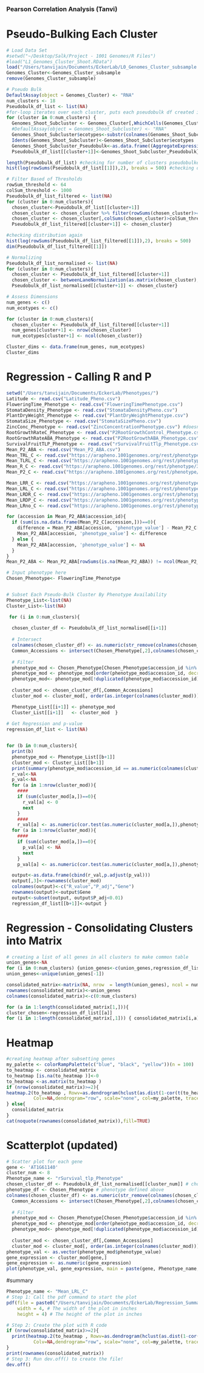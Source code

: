 
### Pearson Correlation Analysis (Tanvi)

# Pseudo-Bulking Each Cluster
```r
# Load Data Set
#setwd("~/Desktop/Salk/Project - 1001 Genomes/R Files")
#load("L1_Genomes_Cluster_Shoot.RData")
load("/Users/tanvijain/Documents/EckerLab/L0_Genomes_Cluster_subsample.RData")
Genomes_Cluster<-Genomes_Cluster_subsample
remove(Genomes_Cluster_subsample)

# Pseudo Bulk 
DefaultAssay(object = Genomes_Cluster) <- "RNA" 
num_clusters <- 18
Pseudobulk_df_list <- list(NA)
#for-loop iterates over each cluster, puts each pseudobulk df created into list
for (cluster in 0:num_clusters) {
  Genomes_Shoot_Subcluster <- Genomes_Cluster[,WhichCells(Genomes_Cluster, idents = c(cluster))] # specificy which cluster you want to pseudobulk
  #DefaultAssay(object = Genomes_Shoot_Subcluster) <- "RNA" 
  Genomes_Shoot_Subcluster$ecotypes<-substr(colnames(Genomes_Shoot_Subcluster),1,4) # need to indicate the ecotypes to bulk by
  Idents(Genomes_Shoot_Subcluster)<-Genomes_Shoot_Subcluster$ecotypes
  Genomes_Shoot_Subcluster_Pseudobulk<-as.data.frame((AggregateExpression(object = Genomes_Shoot_Subcluster, slot = "counts", group.by = "ecotypes"))[[1]])
  Pseudobulk_df_list[[cluster+1]]<-Genomes_Shoot_Subcluster_Pseudobulk}

length(Pseudobulk_df_list) #checking for number of clusters pseudobulked
hist(log(rowSums(Pseudobulk_df_list[[1]]),2), breaks = 500) #checking distribution of clusters

# Filter Based of Thresholds 
rowSum_threshold <- 64
colSum_threshold <- 1000
Pseudobulk_df_list_filtered <- list(NA)
for (cluster in 0:num_clusters){
  chosen_cluster<-Pseudobulk_df_list[[cluster+1]]
  chosen_cluster <- chosen_cluster %>% filter(rowSums(chosen_cluster)>=rowSum_threshold)
  chosen_cluster <- chosen_cluster[,colSums(chosen_cluster)>colSum_threshold]
  Pseudobulk_df_list_filtered[[cluster+1]] <- chosen_cluster}

#checking distribution again
hist(log(rowSums(Pseudobulk_df_list_filtered[[1]]),2), breaks = 500)
dim(Pseudobulk_df_list_filtered[[1]])

# Normalizing 
Pseudobulk_df_list_normalised <- list(NA)
for (cluster in 0:num_clusters){
  chosen_cluster <- Pseudobulk_df_list_filtered[[cluster+1]]
  chosen_cluster <- betweenLaneNormalization(as.matrix(chosen_cluster), which="full",offset=FALSE, round=TRUE)
  Pseudobulk_df_list_normalised[[cluster+1]] <- chosen_cluster}

```
```r
# Assess Dimensions 
num_genes <- c()
num_ecotypes <- c()

for (cluster in 0:num_clusters){
  chosen_cluster <- Pseudobulk_df_list_filtered[[cluster+1]]
  num_genes[cluster+1] <- nrow(chosen_cluster)
  num_ecotypes[cluster+1] <- ncol(chosen_cluster)}

Cluster_dims <- data.frame(num_genes, num_ecotypes)
Cluster_dims
```

# Regression - Calling R and P
```r
setwd("/Users/tanvijain/Documents/EckerLab/Phenotypes/")
Latitude <- read.csv("Latitude_Pheno.csv")
FloweringTime_Phenotype <- read.csv("FloweringTimePhenotype.csv")
StomataDensity_Phenotype <- read.csv("StomataDensityPheno.csv")
PlantDryWeight_Phenotype <- read.csv("PlantDryWeightPhenotype.csv")
StomataSize_Phenotype <- read.csv("StomataSizePheno.csv")
ZincConc_Phenotype <- read.csv("ZincConcentrationPhenotype.csv") #doesn't work 
RootGrowthRateC_Phenotype <- read.csv("P2RootGrowthControl_Phenotype.csv")
RootGrowthRateABA_Phenotype <- read.csv("P2RootGrowthABA_Phenotype.csv")
SurvivalFruitTLP_Phenotype <- read.csv("rSurvivalFruitTlp_Phenotype.csv") #relative survival to reproduction (proportion of plants or 1/0 alive/dead) in Tuebingen low precipitation treatment and population (high density) replicate
Mean_P2_ABA <- read.csv("Mean_P2_ABA.csv")
Mean_TRL_C <- read.csv("https://arapheno.1001genomes.org/rest/phenotype/359/values.csv")
Mean_TLRL_C <- read.csv("https://arapheno.1001genomes.org/rest/phenotype/358/values.csv")
Mean_R_C <- read.csv("https://arapheno.1001genomes.org/rest/phenotype/352/values.csv")
Mean_P2_C <- read.csv("https://arapheno.1001genomes.org/rest/phenotype/355/values.csv")

Mean_LRR_C <- read.csv("https://arapheno.1001genomes.org/rest/phenotype/360/values.csv")
Mean_LRL_C <- read.csv("https://arapheno.1001genomes.org/rest/phenotype/353/values.csv")
Mean_LRDR_C <- read.csv("https://arapheno.1001genomes.org/rest/phenotype/357/values.csv")
Mean_LRDP_C <- read.csv("https://arapheno.1001genomes.org/rest/phenotype/356/values.csv")
Mean_LRno_C <- read.csv("https://arapheno.1001genomes.org/rest/phenotype/354/values.csv")

```
```r
for (accession in Mean_P2_ABA$accession_id){
  if (sum(is.na.data.frame(Mean_P2_C[accession,]))==0){
    difference = Mean_P2_ABA[accession, 'phenotype_value'] - Mean_P2_C[accession, 'phenotype_value']
    Mean_P2_ABA[accession, 'phenotype_value'] <- difference
  } else {
    Mean_P2_ABA[accession, 'phenotype_value'] <- NA
  }
}
Mean_P2_ABA <- Mean_P2_ABA[rowSums(is.na(Mean_P2_ABA)) != ncol(Mean_P2_ABA),]
```

```r
# Input phenotype here
Chosen_Phenotype<- FloweringTime_Phenotype


# Subset Each Pseudo-Bulk Cluster By Phenotype Availability 
Phenotype_List<-list(NA)
Cluster_List<-list(NA)

 for (i in 0:num_clusters){ 
 
  chosen_cluster_df <- Pseudobulk_df_list_normalised[[i+1]]
  
  # Intersect
  colnames(chosen_cluster_df) <- as.numeric(str_remove(colnames(chosen_cluster_df),"_"))
  Common_Accessions <- intersect(Chosen_Phenotype[,2],colnames(chosen_cluster_df))
  
  # Filter
  phenotype_mod <- Chosen_Phenotype[Chosen_Phenotype$accession_id %in% Common_Accessions,]  # filtering out accessions from phenotype df not found in our data
  phenotype_mod <- phenotype_mod[order(phenotype_mod$accession_id, decreasing=FALSE),] # sorting accession ID in ascending order
  phenotype_mod<- phenotype_mod[!duplicated(phenotype_mod$accession_id),] # if there are duplicate measurements, remove them
  
  cluster_mod <- chosen_cluster_df[,Common_Accessions]
  cluster_mod <- cluster_mod[, order(as.integer(colnames(cluster_mod)))]

  Phenotype_List[[i+1]] <- phenotype_mod
  Cluster_List[[i+1]]   <- cluster_mod  }
  
# Get Regression and p-value
regression_df_list <- list(NA)


for (b in 0:num_clusters){
  print(b)
  phenotype_mod <- Phenotype_List[[b+1]]
  cluster_mod <- Cluster_List[[b+1]]
  print(summary(phenotype_mod$accession_id == as.numeric(colnames(cluster_mod)))) # just check all aligned, cause if not we have massive problems!
  r_val<-NA
  p_val<-NA
  for (a in 1:nrow(cluster_mod)){
    ####
    if (sum(cluster_mod[a,])==0){
      r_val[a] <- 0
      next
    }
    ####
    r_val[a] <- as.numeric(cor.test(as.numeric(cluster_mod[a,]),phenotype_mod$phenotype_value)[4])} #put logistic reg here
  for (a in 1:nrow(cluster_mod)){ 
    ####
    if (sum(cluster_mod[a,])==0){
      p_val[a] <- NA
      next
    }
    p_val[a] <- as.numeric(cor.test(as.numeric(cluster_mod[a,]),phenotype_mod$phenotype_value)[3])}

  output<-as.data.frame(cbind(r_val,p.adjust(p_val)))
  output[,3]<-rownames(cluster_mod)
  colnames(output)<-c("R_value","P_adj","Gene")
  rownames(output)<-output$Gene
  output<-subset(output, output$P_adj<0.01)
  regression_df_list[[b+1]]<-output }
```

# Regression - Consolidating Clusters into Matrix
```r
# creating a list of all genes in all clusters to make common table
union_genes<-NA
for (i in 0:num_clusters) {union_genes<-c(union_genes,regression_df_list[[i+1]][,3])}
union_genes<-unique(union_genes[-1])

consolidated_matrix<-matrix(NA, nrow  = length(union_genes), ncol = num_clusters+1)
rownames(consolidated_matrix)<-union_genes
colnames(consolidated_matrix)<-c(0:num_clusters)

for (a in 1:length(consolidated_matrix[1,])){
cluster_chosen<-regression_df_list[[a]]
for (i in 1:length(consolidated_matrix[,1])) { consolidated_matrix[i,a]<- ifelse(rownames(consolidated_matrix)[i] %in% cluster_chosen$Gene, cluster_chosen[rownames(consolidated_matrix)[i],1], NA) }}
```

# Heatmap 
```r
#creating heatmap after subsetting genes
my_palette <- colorRampPalette(c("blue", "black", "yellow"))(n = 100)
to_heatmap <- consolidated_matrix
to_heatmap [is.na(to_heatmap )]<-0
to_heatmap <-as.matrix(to_heatmap )
if (nrow(consolidated_matrix)>=2){
heatmap.2(to_heatmap , Rowv=as.dendrogram(hclust(as.dist(1-cor(t(to_heatmap ), method="pearson")), method="complete")), 
          Colv=NA,dendrogram="row", scale="none", col=my_palette, tracecol=NA,margins = c(8, 16))
} else{
  consolidated_matrix
}
cat(noquote(rownames(consolidated_matrix)),fill=TRUE)
```

# Scatterplot (updated)
```r
# Scatter plot for each gene
gene <- 'AT1G61140'
cluster_num <- 8
Phenotype_name <- "rSurvival_tlp_Phenotype"
chosen_cluster_df <- Pseudobulk_df_list_normalised[[cluster_num]] # choose cluster
phenotype_df <- Chosen_Phenotype # phenotype defined above
colnames(chosen_cluster_df) <- as.numeric(str_remove(colnames(chosen_cluster_df),"_"))
  Common_Accessions <- intersect(Chosen_Phenotype[,2],colnames(chosen_cluster_df))
  
  # Filter
  phenotype_mod <- Chosen_Phenotype[Chosen_Phenotype$accession_id %in% Common_Accessions,]  # filtering out accessions from phenotype df not found in our data
  phenotype_mod <- phenotype_mod[order(phenotype_mod$accession_id, decreasing=FALSE),] # sorting accession ID in ascending order
  phenotype_mod<- phenotype_mod[!duplicated(phenotype_mod$accession_id),] # if there are duplicate measurements, remove them
  
  cluster_mod <- chosen_cluster_df[,Common_Accessions]
  cluster_mod <- cluster_mod[, order(as.integer(colnames(cluster_mod)))]
phenotype_val <- as.vector(phenotype_mod$phenotype_value)
gene_expression <- cluster_mod[gene,]
gene_expression <- as.numeric(gene_expression)
plot(phenotype_val, gene_expression, main = paste(gene, Phenotype_name, cluster_num)) + abline(lm(gene_expression~phenotype_val))
```
#summary
```r
Phenotype_name <- "Mean_LRL_C"
# Step 1: Call the pdf command to start the plot
pdf(file = paste0("/Users/tanvijain/Documents/EckerLab/Regression_Summary/",Phenotype_name),   # The directory you want to save the file in
    width = 4, # The width of the plot in inches
    height = 4) # The height of the plot in inches

# Step 2: Create the plot with R code
if (nrow(consolidated_matrix)>=2){
  print(heatmap.2(to_heatmap , Rowv=as.dendrogram(hclust(as.dist(1-cor(t(to_heatmap ), method="pearson")), method="complete")), 
          Colv=NA,dendrogram="row", scale="none", col=my_palette, tracecol=NA,margins = c(8, 16)))
}
print(rownames(consolidated_matrix))
# Step 3: Run dev.off() to create the file!
dev.off()

```


